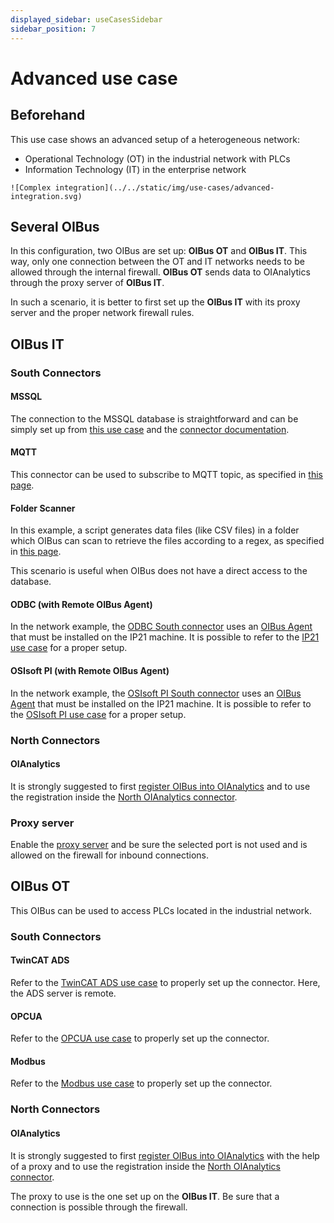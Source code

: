 ```yaml
---
displayed_sidebar: useCasesSidebar
sidebar_position: 7
---
```


# Advanced use case
## Beforehand
This use case shows an advanced setup of a heterogeneous network:
- Operational Technology (OT) in the industrial network with PLCs
- Information Technology (IT) in the enterprise network

<div style={{ textAlign: 'center' }}>
  <div>

    ![Complex integration](../../static/img/use-cases/advanced-integration.svg)

  </div>
</div>

## Several OIBus
In this configuration, two OIBus are set up: **OIBus OT** and **OIBus IT**. This way, only one connection between the OT and
IT networks needs to be allowed through the internal firewall.
**OIBus OT** sends data to OIAnalytics through the proxy server of **OIBus IT**.

In such a scenario, it is better to first set up the **OIBus IT** with its proxy server and the proper network firewall rules.

## OIBus IT
### South Connectors
#### MSSQL
The connection to the MSSQL database is straightforward and can be simply set up from [this use case](./use-case-mssql)
and the [connector documentation](../guide/south-connectors/mssql).

#### MQTT
This connector can be used to subscribe to MQTT topic, as specified in [this page](../guide/south-connectors/mqtt).

#### Folder Scanner
In this example, a script generates data files (like CSV files) in a folder which OIBus can scan to retrieve the files according
to a regex, as specified in [this page](../guide/south-connectors/folder-scanner).

This scenario is useful when OIBus does not have a direct access to the database.

#### ODBC (with Remote OIBus Agent)
In the network example, the [ODBC South connector](../guide/south-connectors/odbc) uses an [OIBus Agent](../guide/oibus-agent/installation) that must be installed on the
IP21 machine. It is possible to refer to the [IP21 use case](./use-case-ip21) for a proper setup.

#### OSIsoft PI (with Remote OIBus Agent)
In the network example, the [OSIsoft PI South connector](../guide/south-connectors/osisoft-pi) uses an [OIBus Agent](../guide/oibus-agent/installation) that must be installed on the
IP21 machine. It is possible to refer to the [OSIsoft PI use case](./use-case-ip21) for a proper setup.

### North Connectors
#### OIAnalytics
It is strongly suggested to first [register OIBus into OIAnalytics](../guide/engine/oianalytics-module) and to use the
registration inside the [North OIAnalytics connector](../guide/north-connectors/oianalytics).

### Proxy server
Enable the [proxy server](../guide/engine/engine-settings#proxy-server) and be sure the selected port is not used and is allowed on the firewall for inbound connections.

## OIBus OT
This OIBus can be used to access PLCs located in the industrial network.

### South Connectors
#### TwinCAT ADS
Refer to the [TwinCAT ADS use case](./use-case-ads) to properly set up the connector. Here, the ADS server is remote.

#### OPCUA
Refer to the [OPCUA use case](./use-case-opcua) to properly set up the connector.

#### Modbus
Refer to the [Modbus use case](./use-case-modbus) to properly set up the connector.

### North Connectors
#### OIAnalytics
It is strongly suggested to first [register OIBus into OIAnalytics](../guide/engine/oianalytics-module) with the help of
a proxy and to use the registration inside the [North OIAnalytics connector](../guide/north-connectors/oianalytics).

The proxy to use is the one set up on the **OIBus IT**. Be sure that a connection is possible through the firewall.
